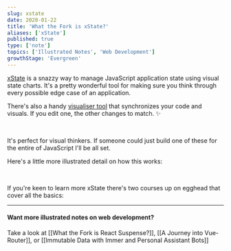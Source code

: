 ```yaml
---
slug: xstate
date: 2020-01-22
title: 'What the Fork is xState?'
aliases: ['xState']
published: true
type: ['note']
topics: ['Illustrated Notes', 'Web Development']
growthStage: 'Evergreen'
---
```


[xState](https://xstate.js.org/) is a snazzy way to manage JavaScript application state using visual state charts. 
It's a pretty wonderful tool for making sure you think through every possible edge case of an application.

There's also a handy [visualiser tool](https://xstate.js.org/viz/) that synchronizes your code and visuals. If you edit one, the other changes to match. <span aria-role="image">✨</span>

<ImageFrame alt="Screenshot of the xState visualizer" src="https://res.cloudinary.com/dg3gyk0gu/image/upload/c_scale,w_920/v1592930602/maggieappleton.com/egghead-course-notes/xstate/Screenshot_2020-06-23_at_17.41.45.png" />

<br />

It's perfect for visual thinkers. If someone could just build one of these for the entire of JavaScript I'll be all set.

Here's a little more illustrated detail on how this works:

<Image alt="" src="https://res.cloudinary.com/dg3gyk0gu/image/upload/c_scale,w_750/v1592931672/maggieappleton.com/egghead-course-notes/xstate/xState_5.png" />

<Image alt="" src="https://res.cloudinary.com/dg3gyk0gu/image/upload/c_scale,w_860/v1592262779/maggieappleton.com/egghead-course-notes/xstate/xState_2.png" />

<Image alt="" src="https://res.cloudinary.com/dg3gyk0gu/image/upload/c_scale,w_900/v1592262781/maggieappleton.com/egghead-course-notes/xstate/xState_3.png" />

<Image alt="" src="https://res.cloudinary.com/dg3gyk0gu/image/upload/c_scale,w_900/v1592262777/maggieappleton.com/egghead-course-notes/xstate/xState_4.png" />


If you're keen to learn more xState there's two courses up on egghead that cover all the basics:

<a noTip href="https://egghead.io/courses/construct-sturdy-uis-with-xstate?af=54fd64"><ImageFrame width="80%" alt="Shareable Custom Hooks in React" src="https://og-image-egghead-course.now.sh/construct-sturdy-uis-with-xstate" /></a>

<a noTip href="https://egghead.io/courses/introduction-to-state-machines-using-xstate?af=54fd64"><ImageFrame width="80%" alt="Shareable Custom Hooks in React" src="https://og-image-egghead-course.now.sh/introduction-to-state-machines-using-xstate" /></a>

---

#### Want more illustrated notes on web development?

Take a look at [[What the Fork is React Suspense?]], [[A Journey into Vue-Router]], or [[Immutable Data with Immer and Personal Assistant Bots]]